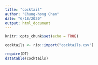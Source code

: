```yaml
---
title: "cocktail"
author: "Chung-hong Chan"
date: "6/18/2020"
output: html_document
---
```


```r
knitr::opts_chunk$set(echo = TRUE)
```


```r
cocktails <- rio::import("cocktails.csv")
```


```r
require(DT)
datatable(cocktails)
```
